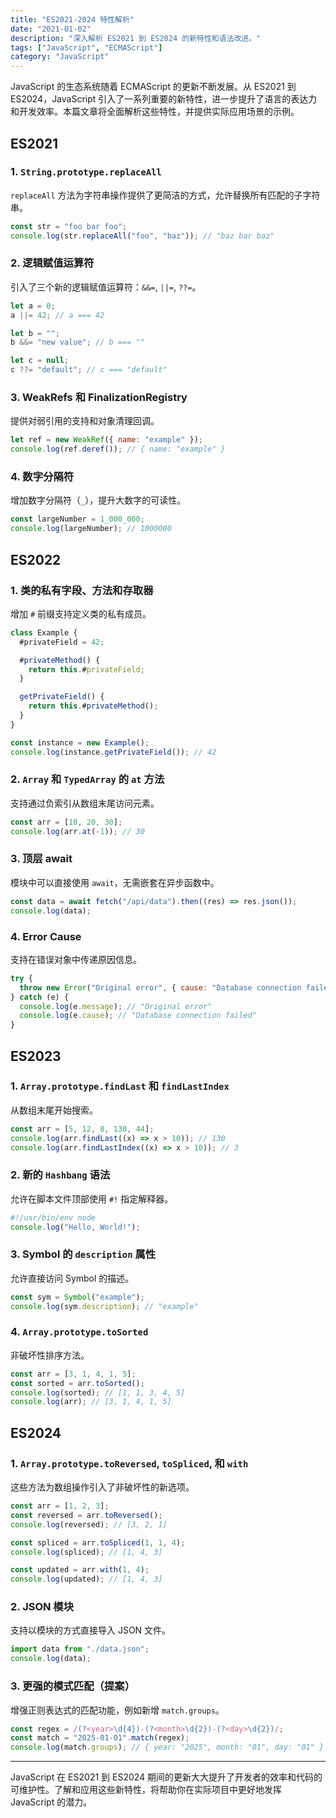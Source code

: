 ```yaml
---
title: "ES2021-2024 特性解析"
date: "2021-01-02"
description: "深入解析 ES2021 到 ES2024 的新特性和语法改进。"
tags: ["JavaScript", "ECMAScript"]
category: "JavaScript"
---
```


JavaScript 的生态系统随着 ECMAScript 的更新不断发展。从 ES2021 到 ES2024，JavaScript 引入了一系列重要的新特性，进一步提升了语言的表达力和开发效率。本篇文章将全面解析这些特性，并提供实际应用场景的示例。

## ES2021

### 1. `String.prototype.replaceAll`

`replaceAll` 方法为字符串操作提供了更简洁的方式，允许替换所有匹配的子字符串。

```javascript
const str = "foo bar foo";
console.log(str.replaceAll("foo", "baz")); // "baz bar baz"
```

### 2. 逻辑赋值运算符

引入了三个新的逻辑赋值运算符：`&&=`, `||=`, `??=`。

```javascript
let a = 0;
a ||= 42; // a === 42

let b = "";
b &&= "new value"; // b === ""

let c = null;
c ??= "default"; // c === "default"
```

### 3. WeakRefs 和 FinalizationRegistry

提供对弱引用的支持和对象清理回调。

```javascript
let ref = new WeakRef({ name: "example" });
console.log(ref.deref()); // { name: "example" }
```

### 4. 数字分隔符

增加数字分隔符（`_`），提升大数字的可读性。

```javascript
const largeNumber = 1_000_000;
console.log(largeNumber); // 1000000
```

## ES2022

### 1. 类的私有字段、方法和存取器

增加 `#` 前缀支持定义类的私有成员。

```javascript
class Example {
  #privateField = 42;

  #privateMethod() {
    return this.#privateField;
  }

  getPrivateField() {
    return this.#privateMethod();
  }
}

const instance = new Example();
console.log(instance.getPrivateField()); // 42
```

### 2. `Array` 和 `TypedArray` 的 `at` 方法

支持通过负索引从数组末尾访问元素。

```javascript
const arr = [10, 20, 30];
console.log(arr.at(-1)); // 30
```

### 3. 顶层 await

模块中可以直接使用 `await`，无需嵌套在异步函数中。

```javascript
const data = await fetch("/api/data").then((res) => res.json());
console.log(data);
```

### 4. Error Cause

支持在错误对象中传递原因信息。

```javascript
try {
  throw new Error("Original error", { cause: "Database connection failed" });
} catch (e) {
  console.log(e.message); // "Original error"
  console.log(e.cause); // "Database connection failed"
}
```

## ES2023

### 1. `Array.prototype.findLast` 和 `findLastIndex`

从数组末尾开始搜索。

```javascript
const arr = [5, 12, 8, 130, 44];
console.log(arr.findLast((x) => x > 10)); // 130
console.log(arr.findLastIndex((x) => x > 10)); // 3
```

### 2. 新的 `Hashbang` 语法

允许在脚本文件顶部使用 `#!` 指定解释器。

```javascript
#!/usr/bin/env node
console.log("Hello, World!");
```

### 3. Symbol 的 `description` 属性

允许直接访问 Symbol 的描述。

```javascript
const sym = Symbol("example");
console.log(sym.description); // "example"
```

### 4. `Array.prototype.toSorted`

非破坏性排序方法。

```javascript
const arr = [3, 1, 4, 1, 5];
const sorted = arr.toSorted();
console.log(sorted); // [1, 1, 3, 4, 5]
console.log(arr); // [3, 1, 4, 1, 5]
```

## ES2024

### 1. `Array.prototype.toReversed`, `toSpliced`, 和 `with`

这些方法为数组操作引入了非破坏性的新选项。

```javascript
const arr = [1, 2, 3];
const reversed = arr.toReversed();
console.log(reversed); // [3, 2, 1]

const spliced = arr.toSpliced(1, 1, 4);
console.log(spliced); // [1, 4, 3]

const updated = arr.with(1, 4);
console.log(updated); // [1, 4, 3]
```

### 2. JSON 模块

支持以模块的方式直接导入 JSON 文件。

```javascript
import data from "./data.json";
console.log(data);
```

### 3. 更强的模式匹配（提案）

增强正则表达式的匹配功能，例如新增 `match.groups`。

```javascript
const regex = /(?<year>\d{4})-(?<month>\d{2})-(?<day>\d{2})/;
const match = "2025-01-01".match(regex);
console.log(match.groups); // { year: "2025", month: "01", day: "01" }
```

---

JavaScript 在 ES2021 到 ES2024 期间的更新大大提升了开发者的效率和代码的可维护性。了解和应用这些新特性，将帮助你在实际项目中更好地发挥 JavaScript 的潜力。
